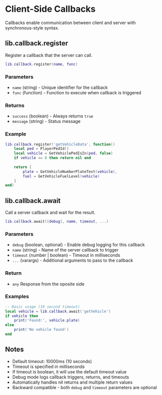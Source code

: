 # Client-Side Callbacks

Callbacks enable communication between client and server with synchronous-style syntax.

## lib.callback.register
Register a callback that the server can call.
```lua
lib.callback.register(name, func)
```

### Parameters
* `name` (string) - Unique identifier for the callback
* `func` (function) - Function to execute when callback is triggered

### Returns
* `success` (boolean) - Always returns `true`
* `message` (string) - Status message

### Example
```lua
lib.callback.register('getVehicleData', function()
    local ped = PlayerPedId()
    local vehicle = GetVehiclePedIsIn(ped, false)
    if vehicle == 0 then return nil end
    
    return {
        plate = GetVehicleNumberPlateText(vehicle),
        fuel = GetVehicleFuelLevel(vehicle)
    }
end)
```

## lib.callback.await
Call a server callback and wait for the result.
```lua
lib.callback.await([debug], name, timeout, ...)
```

### Parameters
* `debug` (boolean, optional) - Enable debug logging for this callback
* `name` (string) - Name of the server callback to trigger
* `timeout` (number | boolean) - Timeout in milliseconds
* `...` (varargs) - Additional arguments to pass to the callback

### Return
* `any` Response from the oposite side

### Examples
```lua
-- Basic usage (10 second timeout)
local vehicle = lib.callback.await('getVehicle')
if vehicle then
    print('Found:', vehicle.plate)
else
    print('No vehicle found')
end
```

## Notes
* Default timeout: 10000ms (10 seconds)
* Timeout is specified in milliseconds
* If timeout is boolean, it will use the default timeout value
* Debug mode logs callback triggers, returns, and timeouts
* Automatically handles nil returns and multiple return values
* Backward compatible - both `debug` and `timeout` parameters are optional